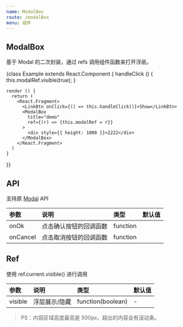 ```yaml
---
name: ModalBox
route: /modalBox
menu: 组件
---
```



## ModalBox

基于 Modal 的二次封装，通过 refs 调用组件函数来打开浮层。

<Playground>
  {class Example extends React.Component {
    handleClick () {
      this.modalRef.visible(true);
    }

    render () {
      return (
        <React.Fragment>
          <LinkBtn onClick={() => this.handleClick()}>Show</LinkBtn>
          <ModalBox
            title="demo"
            ref={(r) => {this.modalRef = r}}
          >
            <div style={{ height: 1000 }}>2222</div>
          </ModalBox>
        </React.Fragment>
      )
    }
  }}
</Playground>

## API

支持原 [Modal](https://ant-design.gitee.io/components/modal-cn/) API

|参数|说明|类型|默认值|
|:--|:--|:--|:--|
|onOk|点击确认按钮的回调函数|function||
|onCancel|点击取消按钮的回调函数|function||

## Ref

使用 ref.current.visible() 进行调用

|参数|说明|类型|默认值|
|:--|:--|:--|:--|
|visible|浮层展示/隐藏|function(boolean)|-|

> PS：内容区域高度最高是 500px，超出的内容会有滚动条。